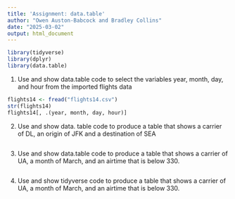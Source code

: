 ```yaml
---
title: 'Assignment: data.table'
author: "Owen Auston-Babcock and Bradley Collins"
date: "2025-03-02"
output: html_document
---
```


```r
library(tidyverse)
library(dplyr)
library(data.table)
```

1. Use and show data.table code to select the variables year, month, day, and hour from the imported flights data

```r
flights14 <- fread("flights14.csv")
str(flights14)
flights14[, .(year, month, day, hour)]
```

2. Use and show data. table code to produce a table that shows a carrier of DL, an origin of JFK and a destination of SEA

```r

```

3. Use and show data.table code to produce a table that shows a carrier of UA, a month of March, and an airtime that is below 330.

```r

```

4. Use and show tidyverse code to produce a table that shows a carrier of UA, a month of March, and an airtime that is below 330.

```r

```

